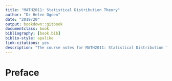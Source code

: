 ```yaml
--- 
title: "MATH2011: Statistical Distribution Theory"
author: "Dr Helen Ogden"
date: "2019/20"
output: bookdown::gitbook
documentclass: book
bibliography: [book.bib]
biblio-style: apalike
link-citations: yes
description: "The course notes for MATH2011: Statistical Distribution Theory."
---
```


# Preface {-}
